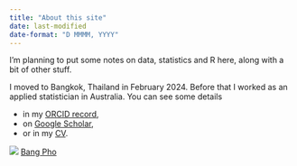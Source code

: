 ```yaml
---
title: "About this site"
date: last-modified
date-format: "D MMMM, YYYY"
---
```


::: {.grid}

::: {.g-col-6}

I'm planning to put some notes on data, statistics and R here, along with a bit of other stuff.

I moved to Bangkok, Thailand in February 2024. Before that I worked as an applied statistician in Australia. You can see some details 

- in my [ORCID record](https://orcid.org/0000-0001-9344-7749),
- on [Google Scholar](https://scholar.google.com.au/citations?hl=en&user=HdHNmIQAAAAJ),
- or in my [CV](https://docs.google.com/document/d/1ut5mNkJQnt0JXxcj2XAeC69bOe6bixHMpx1NFZqpkdI/edit?usp=sharing).
:::
  
::: {.g-col-6}

![](images/Bang_Pho_July_2024.jpg)
[Bang Pho](bang_pho.qmd)

:::
  
:::  


